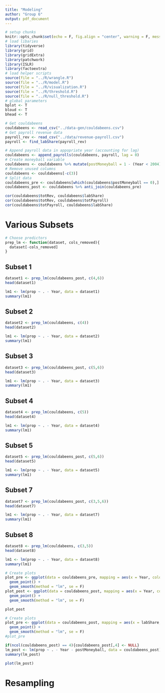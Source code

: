 ```yaml
---
title: "Modeling"
author: "Group 6"
output: pdf_document
---
```


```r
# setup chunks
knitr::opts_chunk$set(echo = F, fig.align = "center", warning = F, message = F, fig.height = 4)
# load libaries
library(tidyverse)
library(grid)
library(gridExtra)
library(patchwork)
library(ISLR)
library(factoextra)
# load helper scripts
source(file = "../R/wrangle.R")
source(file = "../R/model.R")
source(file = "../R/visualization.R")
source(file = "../R/threshold.R")
source(file = "../R/null_threshold.R")
# global parameters
bplot <- T
bloud <- T
bhead <- T
```

```r
# Get couldabeens
couldabeens <- read_csv("../data-gen/couldabeens.csv")
# Get payroll revenue data
payroll_rev <- read_csv("../data/revenue-payroll.csv")
payroll <- find_labShare(payroll_rev)
```

```r
# Append payroll data in appopriate year (accounting for lag)
couldabeens <- append_payrolls(couldabeens, payroll, lag = 0)
# Create moneyball variable
couldabeens <- couldabeens %>% mutate(postMoneyball = 1 - (Year < 2004))
# Remove unused columns
couldabeens <- couldabeens[-c(3)]
# Split data
couldabeens_pre <- couldabeens[which(couldabeens$postMoneyball == 0),]
couldabeens_post <- couldabeens %>% anti_join(couldabeens_pre)
```

```r
cor(couldabeens$totRev, couldabeens$labShare)
cor(couldabeens$totRev, couldabeens$totPayroll)
cor(couldabeens$totPayroll, couldabeens$labShare)
```


# Various Subsets

```r
# Choose predictors
prep_lm <- function(dataset, cols_removed){
  dataset[-cols_removed]
}
```

## Subset 1

```r
dataset1 <- prep_lm(couldabeens_post, c(4,6))
head(dataset1)
```

```r
lm1 <- lm(prop ~ . - Year, data = dataset1)
summary(lm1)
```

## Subset 2

```r
dataset2 <- prep_lm(couldabeens, c(4))
head(dataset2)
```

```r
lm1 <- lm(prop ~ . - Year, data = dataset2)
summary(lm1)
```

## Subset 3

```r
dataset3 <- prep_lm(couldabeens_post, c(5,6))
head(dataset3)
```

```r
lm1 <- lm(prop ~ . - Year, data = dataset3)
summary(lm1)
```

## Subset 4

```r
dataset4 <- prep_lm(couldabeens, c(5))
head(dataset4)
```

```r
lm1 <- lm(prop ~ . - Year, data = dataset4)
summary(lm1)
```

## Subset 5

```r
dataset5 <- prep_lm(couldabeens_post, c(5,6))
head(dataset5)
```

```r
lm1 <- lm(prop ~ . - Year, data = dataset5)
summary(lm1)
```

## Subset 7

```r
dataset7 <- prep_lm(couldabeens_post, c(3,5,6))
head(dataset7)
```

```r
lm1 <- lm(prop ~ . - Year, data = dataset7)
summary(lm1)
```

## Subset 8

```r
dataset8 <- prep_lm(couldabeens, c(3,5))
head(dataset8)
```

```r
lm1 <- lm(prop ~ . - Year, data = dataset8)
summary(lm1)
```

\newpage


```r
# Create plots
plot_pre <- ggplot(data = couldabeens_pre, mapping = aes(x = Year, color = labShare, y = prop)) + 
  geom_point() + 
  geom_smooth(method = "lm", se = F)
plot_post <- ggplot(data = couldabeens_post, mapping = aes(x = Year, color = labShare, y = prop)) + 
  geom_point() + 
  geom_smooth(method = "lm", se = F)
```

```r
plot_post
```

```r
# Create plots
plot_pre <- ggplot(data = couldabeens_post, mapping = aes(x = labShare, y = prop)) + 
  geom_point() + 
  geom_smooth(method = "lm", se = F)
#plot_pre
```

```r
if(ncol(couldabeens_post) == 4){couldabeens_post[,4] <- NULL}
lm_post <- lm(prop ~ . - Year - postMoneyball, data = couldabeens_post)
summary(lm_post)
```

```r
plot(lm_post)
```

# Resampling

```r

```


\newpage
